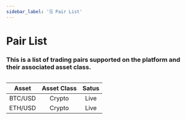 ```yaml
---
sidebar_label: '🗒️ Pair List'
---
```


# Pair List

### This is a list of trading pairs supported on the platform and their associated asset class. 

<div>
<table className="pair-table">

|     Asset              |       Asset Class      |             Satus      |
|:----------------------:|:----------------------:|:----------------------:|
|    BTC/USD             |           Crypto       |           Live         |                        
|    ETH/USD             |           Crypto       |           Live         |            

</table>
</div>